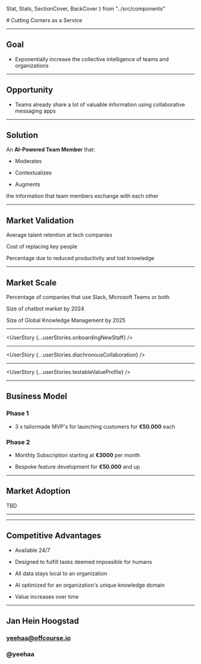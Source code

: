Stat, Stats, SectionCover, BackCover } from "../src/components"

<Cover>
# Cutting Corners as a Service

</Cover>

---

<Bullets>

## Goal

+ Exponentially increase the collective intelligence of teams and organizations

</Bullets>

---

<Bullets>

## Opportunity

+ Teams already share a lot of valuable information using collaborative
messaging apps

</Bullets>

---

<Bullets>

## Solution

An **AI-Powered Team Member** that:

+ Moderates

+ Contextualizes

+ Augments

the information that team members exchange with each other

</Bullets>

---

<Stats>

## Market Validation

<Stat figure="3 years" reference="https://business.linkedin.com/talent-solutions/blog/trends-and-research/2018/the-3-industries-with-the-highest-turnover-rates">Average talent retention at tech companies</Stat>

<Stat figure="$200.000"
reference="https://www.businessknowhow.com/manage/loveem/numbers.htm">Cost of replacing key people</Stat>

<Stat figure="67%"
reference="https://www.shrm.org/hr-today/news/all-things-work/pages/to-have-and-to-hold.aspx">Percentage
due to reduced productivity and lost
knowledge</Stat>
  
</Stats>

---

<Stats>

## Market Scale

<Stat figure="91%" reference="https://www.computerworld.com/article/3403675/slack-or-teams-many-businesses-opt-for-both.html#:~:text=Mio%20polled%20200%20IT%20decision,hundreds%20of%20thousands%20of%20employees.&text=The%20company%20found%20that%2091,66%25%20of%20the%20organizations%20surveyed">Percentage of companies that use Slack, Microsoft Teams or
both</Stat>

<Stat figure="$9.4 Billion"
reference="https://www.businessinsider.com/chatbot-market-stats-trends?r=DE&IR=T">Size
of chatbot market by 2024</Stat>

<Stat figure="$1.2 Trillion"
reference="https://www.globenewswire.com/news-release/2018/05/11/1501037/0/en/Global-Knowledge-Management-Market-Will-Reach-USD-1-232-000-million-by-2025-Zion-Market-Research.html">Size
of Global Knowledge Management by 2025</Stat>

</Stats>

---

<UserStory {...userStories.onboardingNewStaff} />

---

<UserStory {...userStories.diachronousCollaboration} />


---

<UserStory {...userStories.testableValueProfile} />


---

<Bullets>

## Business Model

### Phase 1

+ 3 x tailormade MVP's for launching customers for **€50.000** each



### Phase 2 

+ Monthly Subscription starting at **€3000** per month

+ Bespoke feature development for **€50.000** and up

</Bullets>


---

<Bullets>

## Market Adoption

TBD


</Bullets>

---

<CompetitiveAnalysis data={competitiveAnalysis} />

---

<Bullets>

## Competitive Advantages

- Available 24/7

- Designed to fulfill tasks deemed impossible for humans

- All data stays local to an organization

- AI optimized for an organization's unique knowledge domain

- Value increases over time

</Bullets>

---

<Bullets>

## Jan Hein Hoogstad
### yeehaa@offcourse.io
### @yeehaa

</Bullets>
